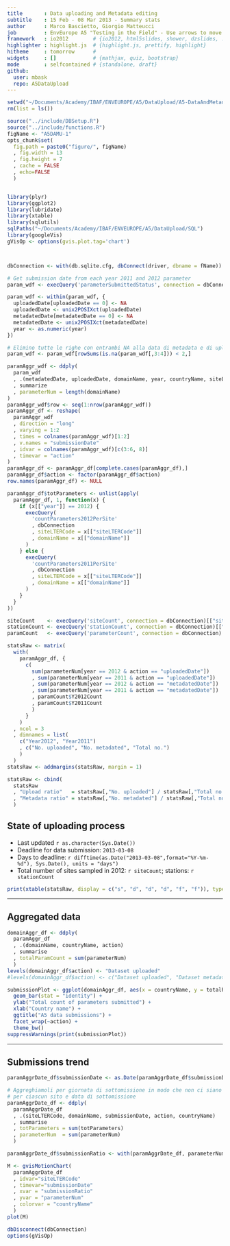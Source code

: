 ```yaml
---
title       : Data uploading and Metadata editing
subtitle    : 15 Feb - 08 Mar 2013 - Summary stats
author      : Marco Bascietto, Giorgio Matteucci
job         : EnvEurope A5 "Testing in the Field" - Use arrows to move between slides
framework   : io2012        # {io2012, html5slides, shower, dzslides, ...}
highlighter : highlight.js  # {highlight.js, prettify, highlight}
hitheme     : tomorrow      # 
widgets     : []            # {mathjax, quiz, bootstrap}
mode        : selfcontained # {standalone, draft}
github:
  user: mbask
  repo: A5DataUpload
---
```


```r
setwd("~/Documents/Academy/IBAF/ENVEUROPE/A5/DataUpload/A5-DataAndMetadataUpload")
rm(list = ls())

source("../include/DBSetup.R")
source("../include/functions.R")
figName <- "A5DAMU-1"
opts_chunk$set(
  fig.path = paste0("figure/", figName)
  , fig.width = 13
  , fig.height = 7
  , cache = FALSE
  , echo=FALSE
  )


library(plyr)
library(ggplot2)
library(lubridate)
library(xtable)
library(sqlutils)
sqlPaths("~/Documents/Academy/IBAF/ENVEUROPE/A5/DataUpload/SQL")
library(googleVis)
gVisOp <- options(gvis.plot.tag='chart')



dbConnection <- with(db.sqlite.cfg, dbConnect(driver, dbname = fName))

# Get submission date from each year 2011 and 2012 parameter 
param_wdf <- execQuery('parameterSubmittedStatus', connection = dbConnection)

param_wdf <- within(param_wdf, {
  uploadedDate[uploadedDate == 0] <- NA
  uploadedDate <- unix2POSIXct(uploadedDate)
  metadatedDate[metadatedDate == 0] <- NA
  metadatedDate <- unix2POSIXct(metadatedDate)
  year <- as.numeric(year)
})

# Elimino tutte le righe con entrambi NA alla data di metadata e di upload
param_wdf <- param_wdf[rowSums(is.na(param_wdf[,3:4])) < 2,]

paramAggr_wdf <- ddply(
  param_wdf
  , .(metadatedDate, uploadedDate, domainName, year, countryName, siteLTERCode)
  , summarize
  , parameterNum = length(domainName)
)
paramAggr_wdf$row <- seq(1:nrow(paramAggr_wdf))
paramAggr_df <- reshape(
  paramAggr_wdf
  , direction = "long"
  , varying = 1:2
  , times = colnames(paramAggr_wdf)[1:2]
  , v.names = "submissionDate"
  , idvar = colnames(paramAggr_wdf)[c(3:6, 8)]
  , timevar = "action"
)
paramAggr_df <- paramAggr_df[complete.cases(paramAggr_df),]
paramAggr_df$action <- factor(paramAggr_df$action)
row.names(paramAggr_df) <- NULL

paramAggr_df$totParameters <- unlist(apply(
  paramAggr_df, 1, function(x) {
    if (x[["year"]] == 2012) {
      execQuery(
        'countParameters2012PerSite'
        , dbConnection
        , siteLTERCode = x[["siteLTERCode"]]
        , domainName = x[["domainName"]]
      )
    } else {
      execQuery(
        'countParameters2011PerSite'
        , dbConnection
        , siteLTERCode = x[["siteLTERCode"]]
        , domainName = x[["domainName"]]
      )  
    }
  }
))

```

```r
siteCount    <- execQuery('siteCount', connection = dbConnection)[["siteCount"]]
stationCount <- execQuery('stationCount', connection = dbConnection)[["stationCount"]]
paramCount   <- execQuery('parameterCount', connection = dbConnection)
```


```r
statsRaw <- matrix(
  with(
    paramAggr_df, {
      c(
        sum(parameterNum[year == 2012 & action == "uploadedDate"])
        , sum(parameterNum[year == 2011 & action == "uploadedDate"])
        , sum(parameterNum[year == 2012 & action == "metadatedDate"])
        , sum(parameterNum[year == 2011 & action == "metadatedDate"])
        , paramCount$Y2012Count
        , paramCount$Y2011Count
        )
      }
    )
  , ncol = 3
  , dimnames = list(
    c("Year2012", "Year2011")
    , c("No. uploaded", "No. metadated", "Total no.")
    )
  )
statsRaw <- addmargins(statsRaw, margin = 1)

statsRaw <- cbind(
  statsRaw
  , "Upload ratio"   = statsRaw[,"No. uploaded"] / statsRaw[,"Total no."]
  , "Metadata ratio" = statsRaw[,"No. metadated"] / statsRaw[,"Total no."]
  )
```


## State of uploading process

* Last updated ```r as.character(Sys.Date())```
* Deadline for data submission: `2013-03-08`
* Days to deadline: ```r difftime(as.Date("2013-03-08",format="%Y-%m-%d"), Sys.Date(), units = "days")```
* Total number of sites sampled in 2012: ```r siteCount```; stations: ```r stationCount```


```r
print(xtable(statsRaw, display = c("s", "d", "d", "d", "f", "f")), type = "html")
```




---

## Aggregated data

```r
domainAggr_df <- ddply(
  paramAggr_df
  , .(domainName, countryName, action)
  , summarise
  , totalParamCount = sum(parameterNum)
  )
levels(domainAggr_df$action) <- "Dataset uploaded"
#levels(domainAggr_df$action) <- c("Dataset uploaded", "Dataset metadated")

submissionPlot <- ggplot(domainAggr_df, aes(x = countryName, y = totalParamCount, fill = domainName)) +
  geom_bar(stat = "identity") +
  ylab("Total count of parameters submitted") +
  xlab("Country name") +
  ggtitle("A5 data submissions") +
  facet_wrap(~action) +
  theme_bw()
suppressWarnings(print(submissionPlot))
```

---

## Submissions trend
 

```r
paramAggrDate_df$submissionDate <- as.Date(paramAggrDate_df$submissionDate)

# Aggreghiamoli per giornata di sottomissione in modo che non ci siano più record
# per ciascun sito e data di sottomissione
paramAggrDate_df <- ddply(
  paramAggrDate_df
  , .(siteLTERCode, domainName, submissionDate, action, countryName)
  , summarise
  , totParameters = sum(totParameters)
  , parameterNum  = sum(parameterNum)
  )

paramAggrDate_df$submissionRatio <- with(paramAggrDate_df, parameterNum / totParameters)

M <- gvisMotionChart(
  paramAggrDate_df
  , idvar="siteLTERCode"
  , timevar="submissionDate"
  , xvar = "submissionRatio"
  , yvar = "parameterNum"
  , colorvar = "countryName"
  )
plot(M)
```



```r
dbDisconnect(dbConnection)
options(gVisOp)
```

